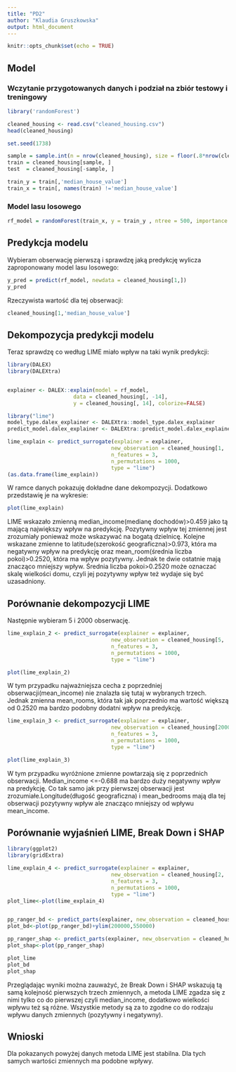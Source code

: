 ---
title: "PD2"
author: "Klaudia Gruszkowska"
output: html_document
---

```{r setup, include=FALSE}
knitr::opts_chunk$set(echo = TRUE)
```

## Model

### Wczytanie przygotowanych danych i podział na zbiór testowy i treningowy
```{r,message=FALSE}
library('randomForest')

cleaned_housing <- read.csv("cleaned_housing.csv")
head(cleaned_housing)

set.seed(1738)

sample = sample.int(n = nrow(cleaned_housing), size = floor(.8*nrow(cleaned_housing)), replace = F)
train = cleaned_housing[sample, ] 
test  = cleaned_housing[-sample, ] 

train_y = train[,'median_house_value']
train_x = train[, names(train) !='median_house_value']
```

### Model lasu losowego
```{r,message=FALSE}

rf_model = randomForest(train_x, y = train_y , ntree = 500, importance = TRUE)

```

## Predykcja modelu

Wybieram obserwację pierwszą i sprawdzę jaką predykcję wylicza zaproponowany model lasu losowego:

```{r}
y_pred = predict(rf_model, newdata = cleaned_housing[1,])
y_pred
```

Rzeczywista wartość dla tej obserwacji:

```{r}
cleaned_housing[1,'median_house_value']
```

## Dekompozycja predykcji modelu 

Teraz sprawdzę co według LIME miało wpływ na taki wynik predykcji: 

```{r,message=FALSE}
library(DALEX)
library(DALEXtra)


explainer <- DALEX::explain(model = rf_model,
                     data = cleaned_housing[, -14],
                     y = cleaned_housing[, 14], colorize=FALSE)
```

```{r,message=FALSE,warning=FALSE}
library("lime")
model_type.dalex_explainer <- DALEXtra::model_type.dalex_explainer
predict_model.dalex_explainer <- DALEXtra::predict_model.dalex_explainer

lime_explain <- predict_surrogate(explainer = explainer, 
                                 new_observation = cleaned_housing[1,  names(cleaned_housing) !='median_house_value'], 
                                 n_features = 3, 
                                 n_permutations = 1000,
                                 type = "lime")
(as.data.frame(lime_explain))
```

W ramce danych pokazuję dokładne dane dekompozycji. Dodatkowo przedstawię je na wykresie:

```{r, message=FALSE,warning=FALSE}
plot(lime_explain)
```

LIME wskazało zmienną median_income(medianę dochodów)>0.459 jako tą mającą największy wpływ na predykcję. Pozytywny wpływ tej zmiennej jest zrozumiały ponieważ może wskazywać na bogatą dzielnicę. Kolejne wskazane zmienne to latitude(szerokość geograficzna)>0.973, która ma negatywny wpływ na predykcję oraz mean_room(średnia liczba pokoi)>0.2520, która ma wpływ pozytywny. Jednak te dwie ostatnie mają znacząco mniejszy wpływ. Średnia liczba pokoi>0.2520 może oznaczać skalę wielkości domu, czyli jej pozytywny wpływ też wydaje się być uzasadniony.

## Porównanie dekompozycji LIME

Następnie wybieram 5 i 2000 obserwację.

```{r, message=FALSE,warning=FALSE}
lime_explain_2 <- predict_surrogate(explainer = explainer, 
                                 new_observation = cleaned_housing[5,  names(cleaned_housing) !='median_house_value'], 
                                 n_features = 3, 
                                 n_permutations = 1000,
                                 type = "lime")

plot(lime_explain_2)
```

W tym przypadku najważniejsza cecha z poprzedniej obserwacji(mean_income) nie znalazła się tutaj w wybranych trzech. Jednak zmienna mean_rooms, która tak jak poprzednio ma wartość większą od 0.2520 ma bardzo podobny dodatni wpływ na predykcję. 

```{r, message=FALSE,warning=FALSE}

lime_explain_3 <- predict_surrogate(explainer = explainer, 
                                 new_observation = cleaned_housing[2000,  names(cleaned_housing) !='median_house_value'], 
                                 n_features = 3, 
                                 n_permutations = 1000,
                                 type = "lime")

plot(lime_explain_3)
```

W tym przypadku wyróżnione zmienne powtarzają się z poprzednich obserwacji. Median_income <=-0.688 ma bardzo duży negatywny wpływ na predykcję. Co tak samo jak przy pierwszej obserwacji jest zrozumiałe.Longitude(długość geograficzna) i mean_bedrooms mają dla tej obserwacji pozytywny wpływ ale znacząco mniejszy od wpływu mean_income.


## Porównanie wyjaśnień LIME, Break Down i SHAP
```{r, message=FALSE,warning=FALSE}
library(ggplot2)
library(gridExtra)

lime_explain_4 <- predict_surrogate(explainer = explainer, 
                                 new_observation = cleaned_housing[2,  names(cleaned_housing) !='median_house_value'], 
                                 n_features = 3, 
                                 n_permutations = 1000,
                                 type = "lime")
plot_lime<-plot(lime_explain_4)


pp_ranger_bd <- predict_parts(explainer, new_observation = cleaned_housing[2,])
plot_bd<-plot(pp_ranger_bd)+ylim(200000,550000)

pp_ranger_shap <- predict_parts(explainer, new_observation = cleaned_housing[2,], type = "shap", B = 10)
plot_shap<-plot(pp_ranger_shap)

plot_lime
plot_bd
plot_shap
```

Przeglądając wyniki można zauważyć, że Break Down i SHAP wskazują tą samą kolejność pierwszych trzech zmiennych, a metoda LIME zgadza się z nimi tylko co do pierwszej czyli median_income, dodatkowo wielkości wpływu też są różne. Wszystkie metody są za to zgodne co do rodzaju wpływu danych zmiennych (pozytywny i negatywny).

## Wnioski
Dla pokazanych powyżej danych metoda LIME jest stabilna. Dla tych samych wartości zmiennych ma podobne wpływy. 
